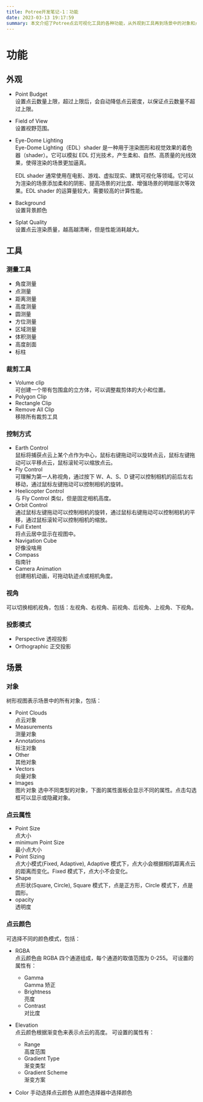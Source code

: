 ```yaml
---
title: Potree开发笔记-1：功能
date: 2023-03-13 19:17:59
summary: 本文介绍了Potree点云可视化工具的各种功能，从外观到工具再到场景中的对象和点云属性、颜色，一一进行了详细解析。其中包括点云数量上限、视野范围、测量工具、裁剪工具、控制方式、视角、投影模式等多方面内容。
---
```


# 功能

## 外观

- Point Budget  
  设置点云数量上限，超过上限后，会自动降低点云密度，以保证点云数量不超过上限。
- Field of View  
  设置视野范围。
- Eye-Dome Lighting  
  Eye-Dome Lighting（EDL）shader 是一种用于渲染图形和视觉效果的着色器（shader）。它可以模拟 EDL 灯光技术，产生柔和、自然、高质量的光线效果，使得渲染的场景更加逼真。

  EDL shader 通常使用在电影、游戏、虚拟现实、建筑可视化等领域。它可以为渲染的场景添加柔和的阴影、提高场景的对比度、增强场景的明暗层次等效果。EDL shader 的运算量较大，需要较高的计算性能。

- Background  
  设置背景颜色

- Splat Quality  
  设置点云渲染质量，越高越清晰，但是性能消耗越大。

## 工具

### 测量工具

- 角度测量
- 点测量
- 距离测量
- 高度测量
- 圆测量
- 方位测量
- 区域测量
- 体积测量
- 高度剖面
- 标柱

### 裁剪工具

- Volume clip  
  可创建一个带有包围盒的立方体，可以调整裁剪体的大小和位置。
- Polygon Clip
- Rectangle Clip
- Remove All Clip  
  移除所有裁剪工具

### 控制方式

- Earth Control  
  鼠标将捕获点云上某个点作为中心，鼠标右键拖动可以旋转点云，鼠标左键拖动可以平移点云，鼠标滚轮可以缩放点云。
- Fly Control  
  可理解为第一人称视角，通过按下 W、A、S、D 键可以控制相机的前后左右移动，通过鼠标左键拖动可以控制相机的旋转。
- Heelicopter Control  
  与 Fly Control 类似，但是固定相机高度。
- Orbit Control  
  通过鼠标左键拖动可以控制相机的旋转，通过鼠标右键拖动可以控制相机的平移，通过鼠标滚轮可以控制相机的缩放。
- Full Extent  
  将点云居中显示在视图中。
- Navigation Cube  
  好像没啥用
- Compass  
  指南针
- Camera Animation  
  创建相机动画，可拖动轨迹点或相机角度。

### 视角

可以切换相机视角，包括：左视角、右视角、前视角、后视角、上视角、下视角。

### 投影模式

- Perspective
  透视投影
- Orthographic
  正交投影

## 场景

### 对象

树形视图表示场景中的所有对象，包括：

- Point Clouds  
  点云对象
- Measurements  
  测量对象
- Annotations  
  标注对象
- Other  
  其他对象
- Vectors  
  向量对象
- Images  
   图片对象
  选中不同类型的对象，下面的属性面板会显示不同的属性。点击勾选框可以显示或隐藏对象。

### 点云属性

- Point Size  
  点大小
- minimum Point Size  
  最小点大小
- Point Sizing  
  点大小模式(Fixed, Adaptive), Adaptive 模式下，点大小会根据相机距离点云的距离而变化。Fixed 模式下，点大小不会变化。
- Shape  
  点形状(Square, Circle), Square 模式下，点是正方形，Circle 模式下，点是圆形。
- opacity  
  透明度

### 点云颜色

可选择不同的颜色模式，包括：

- RGBA  
  点云颜色由 RGBA 四个通道组成，每个通道的取值范围为 0-255。
  可设置的属性有：

  - Gamma  
    Gamma 矫正
  - Brightness  
    亮度
  - Contrast  
    对比度

- Elevation  
  点云颜色根据渐变色来表示点云的高度。
  可设置的属性有：

  - Range  
    高度范围
  - Gradient Type  
    渐变类型
  - Gradient Scheme  
    渐变方案

- Color
  手动选择点云颜色
  从颜色选择器中选择颜色
